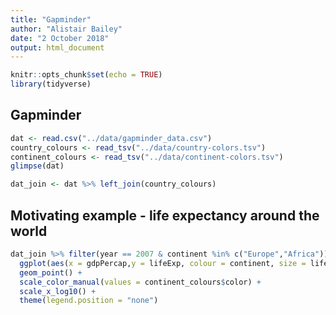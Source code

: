 ```yaml
---
title: "Gapminder"
author: "Alistair Bailey"
date: "2 October 2018"
output: html_document
---
```


```r
knitr::opts_chunk$set(echo = TRUE)
library(tidyverse)
```

## Gapminder

```r
dat <- read.csv("../data/gapminder_data.csv")
country_colours <- read_tsv("../data/country-colors.tsv")
continent_colours <- read_tsv("../data/continent-colors.tsv")
glimpse(dat)

dat_join <- dat %>% left_join(country_colours)
```

## Motivating example - life expectancy around the world

```r
dat_join %>% filter(year == 2007 & continent %in% c("Europe","Africa")) %>% 
  ggplot(aes(x = gdpPercap,y = lifeExp, colour = continent, size = lifeExp)) +
  geom_point() +
  scale_color_manual(values = continent_colours$color) +
  scale_x_log10() +
  theme(legend.position = "none")
```

